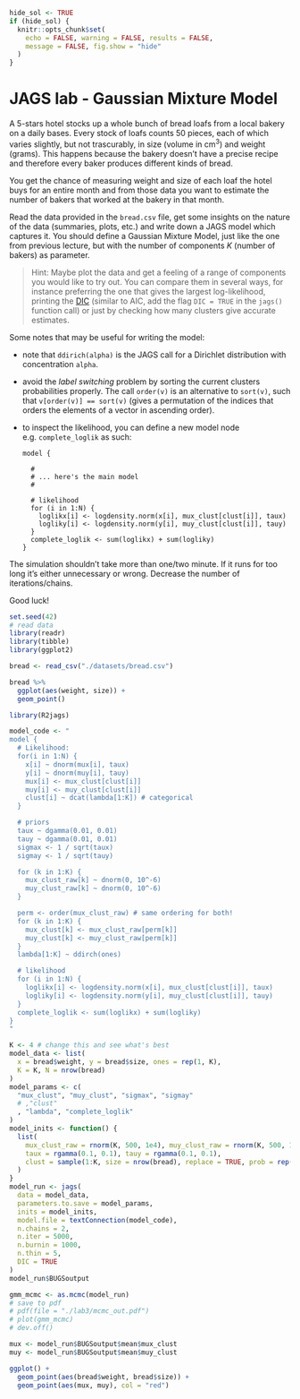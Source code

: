 ```r
hide_sol <- TRUE
if (hide_sol) {
  knitr::opts_chunk$set(
    echo = FALSE, warning = FALSE, results = FALSE,
    message = FALSE, fig.show = "hide"
  )
}
```

# JAGS lab - Gaussian Mixture Model

A 5-stars hotel stocks up a whole bunch of bread loafs from a
local bakery on a daily bases. Every stock of loafs counts
50 pieces, each of which varies slightly, but not trascurably,
in size (volume in cm<sup>3</sup>) and weight (grams).
This happens because the bakery
doesn't have a precise recipe and therefore every baker
produces different kinds of bread.

You get the chance of measuring weight and size of each
loaf the hotel buys for an entire month and from those data
you want to estimate the number of bakers that worked at the
bakery in that month.

Read the data provided in the `bread.csv` file, get some insights
on the nature of the data (summaries, plots, etc.) and write
down a JAGS model which captures it. You should define a
Gaussian Mixture Model, just like the one from previous lecture,
but with the number of components $K$ (number of bakers) as parameter.

> Hint: Maybe plot the data and get a feeling of a range of components
you would like to try out. You can compare them in several ways, for 
instance preferring the one that gives the largest log-likelihood,
printing the [DIC](https://en.wikipedia.org/wiki/Deviance_information_criterion)
(similar to AIC, add the flag `DIC = TRUE` in the `jags()` function call)
or just by checking how many clusters give accurate estimates.

Some notes that may be useful for writing the model:

- note that `ddirich(alpha)` is the JAGS call for a Dirichlet distribution
  with concentration `alpha`.
- avoid the _label switching_ problem by sorting the current clusters probabilities
  properly. The call `order(v)` is an alternative to `sort(v)`, such that
  `v[order(v)] == sort(v)` (gives a permutation of the indices that orders
  the elements of a vector in ascending order).
- to inspect the likelihood, you can define a new model node 
  e.g. `complete_loglik` as such:

  ```
  model {

    #
    # ... here's the main model
    #
    
    # likelihood
    for (i in 1:N) {
      loglikx[i] <- logdensity.norm(x[i], mux_clust[clust[i]], taux)
      logliky[i] <- logdensity.norm(y[i], muy_clust[clust[i]], tauy)
    }
    complete_loglik <- sum(loglikx) + sum(logliky)
  }
  ```

The simulation shouldn't take more than one/two minute. If it runs for too long it's
either unnecessary or wrong. Decrease the number of iterations/chains.

Good luck!

```r
set.seed(42)
# read data
library(readr)
library(tibble)
library(ggplot2)

bread <- read_csv("./datasets/bread.csv")

bread %>%
  ggplot(aes(weight, size)) +
  geom_point()
```

```r
library(R2jags)

model_code <- "
model {
  # Likelihood:
  for(i in 1:N) {
    x[i] ~ dnorm(mux[i], taux)
    y[i] ~ dnorm(muy[i], tauy)
    mux[i] <- mux_clust[clust[i]]
    muy[i] <- muy_clust[clust[i]]
    clust[i] ~ dcat(lambda[1:K]) # categorical
  }

  # priors
  taux ~ dgamma(0.01, 0.01)
  tauy ~ dgamma(0.01, 0.01)
  sigmax <- 1 / sqrt(taux)
  sigmay <- 1 / sqrt(tauy)

  for (k in 1:K) {
    mux_clust_raw[k] ~ dnorm(0, 10^-6)
    muy_clust_raw[k] ~ dnorm(0, 10^-6)
  }

  perm <- order(mux_clust_raw) # same ordering for both!
  for (k in 1:K) {
    mux_clust[k] <- mux_clust_raw[perm[k]]
    muy_clust[k] <- muy_clust_raw[perm[k]]
  }
  lambda[1:K] ~ ddirch(ones)

  # likelihood
  for (i in 1:N) {
    loglikx[i] <- logdensity.norm(x[i], mux_clust[clust[i]], taux)
    logliky[i] <- logdensity.norm(y[i], muy_clust[clust[i]], tauy)
  }
  complete_loglik <- sum(loglikx) + sum(logliky)
}
"

K <- 4 # change this and see what's best
model_data <- list(
  x = bread$weight, y = bread$size, ones = rep(1, K),
  K = K, N = nrow(bread)
)
model_params <- c(
  "mux_clust", "muy_clust", "sigmax", "sigmay"
  # ,"clust"
  , "lambda", "complete_loglik"
)
model_inits <- function() {
  list(
    mux_clust_raw = rnorm(K, 500, 1e4), muy_clust_raw = rnorm(K, 500, 1e4),
    taux = rgamma(0.1, 0.1), tauy = rgamma(0.1, 0.1),
    clust = sample(1:K, size = nrow(bread), replace = TRUE, prob = rep(1 / K, K))
  )
}
model_run <- jags(
  data = model_data,
  parameters.to.save = model_params,
  inits = model_inits,
  model.file = textConnection(model_code),
  n.chains = 2,
  n.iter = 5000,
  n.burnin = 1000,
  n.thin = 5,
  DIC = TRUE
)
model_run$BUGSoutput

gmm_mcmc <- as.mcmc(model_run)
# save to pdf
# pdf(file = "./lab3/mcmc_out.pdf")
# plot(gmm_mcmc)
# dev.off()
```

```r
mux <- model_run$BUGSoutput$mean$mux_clust
muy <- model_run$BUGSoutput$mean$muy_clust

ggplot() +
  geom_point(aes(bread$weight, bread$size)) +
  geom_point(aes(mux, muy), col = "red")
```
